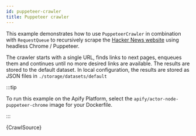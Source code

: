 ```yaml
---
id: puppeteer-crawler
title: Puppeteer crawler
---
```



This example demonstrates how to use <CrawleeApiLink to="puppeteer-crawler/class/PuppeteerCrawler">`PuppeteerCrawler`</CrawleeApiLink> in combination
with <ApiLink to="apify/class/RequestQueue">`RequestQueue`</ApiLink>
to recursively scrape the [Hacker News website](https://news.ycombinator.com) using headless Chrome / Puppeteer.

The crawler starts with a single URL, finds links to next pages, enqueues them and continues until no more desired links are available. The results
are stored to the default dataset. In local configuration, the results are stored as JSON files in `./storage/datasets/default`

:::tip

To run this example on the Apify Platform, select the `apify/actor-node-puppeteer-chrome` image for your Dockerfile.

:::

<CodeBlock className="language-js">{CrawlSource}</CodeBlock>
